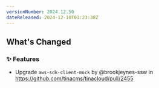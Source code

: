 ```yaml
---
versionNumber: 2024.12.50
dateReleased: 2024-12-10T03:23:38Z
---
```


<!-- Release notes generated using configuration in .github/release.yml at main -->

## What's Changed
### ✨ Features
* Upgrade `aws-sdk-client-mock` by @brookjeynes-ssw in https://github.com/tinacms/tinacloud/pull/2455



